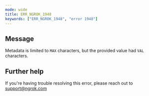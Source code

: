 ```yaml
---
mode: wide
title: ERR_NGROK_1948
keywords: ["ERR_NGROK_1948", "error 1948"]
---
```


## Message

Metadata is limited to `MAX` characters, but the provided value had `VAL` characters.

## Further help

If you're having trouble resolving this error, please reach out to [support@ngrok.com](mailto:support@ngrok.com?subject=Help%20with%20ERR_NGROK_1948)

